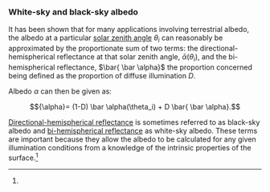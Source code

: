 ===White-sky and black-sky albedo===
It has been shown that for many applications involving terrestrial albedo, the albedo at a particular [[solar zenith angle]] ''θ''<sub>''i''</sub> can reasonably be approximated by the proportionate sum of two terms: the directional-hemispherical reflectance at that solar zenith angle, <math>{\bar \alpha(\theta_i)}</math>, and the bi-hemispherical reflectance, <math>\bar{ \bar \alpha}</math> the proportion concerned being defined as the proportion of diffuse illumination <math>{D}</math>.

Albedo <math>{\alpha}</math> can then be given as:

:<math>{\alpha}= (1-D) \bar \alpha(\theta_i) + D \bar{ \bar \alpha}.</math>

[[Directional-hemispherical reflectance]] is sometimes referred to as black-sky albedo and [[bi-hemispherical reflectance]] as white-sky albedo. These terms are important because they allow the albedo to be calculated for any given illumination conditions from a knowledge of the intrinsic properties of the surface.<ref name="BlueskyAlbedo"/>
